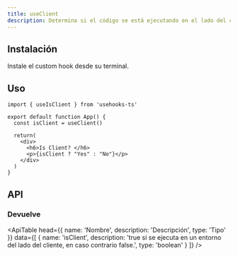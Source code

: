 ```yaml
---
title: useClient
description: Determina si el código se está ejecutando en el lado del cliente.
---
```


## Instalación

Instale el custom hook desde su terminal.

<Snippet pkg text='@raddix/use-client' />

## Uso

```tsx
import { useIsClient } from 'usehooks-ts'

export default function App() {
  const isClient = useClient()

  return(
    <div>
      <h6>Is Client? </h6>
      <p>{isClient ? "Yes" : "No"}</p>
    </div>
  )
}
```

## API

### Devuelve

<ApiTable
  head={{
    name: 'Nombre',
    description: 'Descripción',
    type: 'Tipo'
  }}
  data={[
    {
      name: 'isClient',
      description: 'true si se ejecuta en un entorno del lado del cliente, en caso contrario false.',
      type: 'boolean'
    }
  ]}
/>
